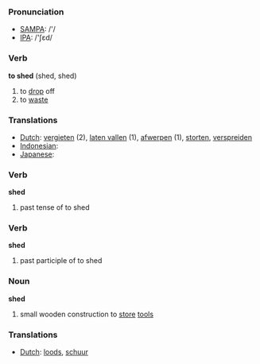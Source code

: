 === Pronunciation ===
*[[w:SAMPA|SAMPA]]: /'/
*[[w:IPA|IPA]]: /'ʃεd/

=== Verb ===

'''to shed''' (shed, shed)

# to [[drop]] off
# to [[waste]]

=== Translations ===
*[[Dutch]]: [[vergieten]] (2), [[laten vallen]] (1), [[afwerpen]] (1), [[storten]], [[verspreiden]]
*[[Indonesian]]: [[]]
*[[Japanese]]: [[]]

=== Verb ===

'''shed'''

# past tense of to shed

=== Verb ===

'''shed'''

# past participle of to shed

=== Noun ===

'''shed'''

# small wooden construction to [[store]] [[tool]]s

=== Translations ===
*[[Dutch]]: [[loods]], [[schuur]]